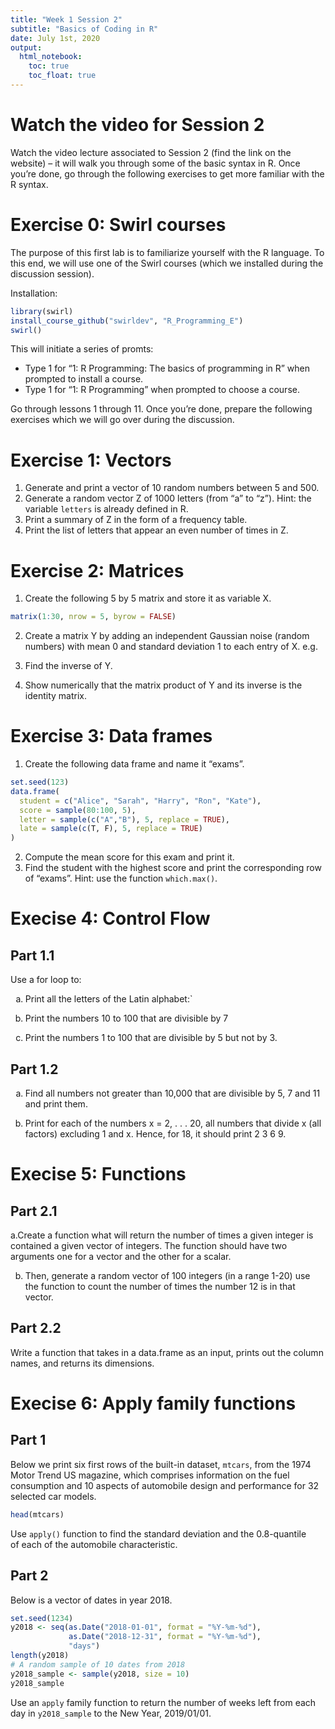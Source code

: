 ```yaml
---
title: "Week 1 Session 2"
subtitle: "Basics of Coding in R"
date: July 1st, 2020
output: 
  html_notebook:
    toc: true
    toc_float: true
---
```


# Watch the video for Session 2

Watch the video lecture associated to Session 2 (find the link on the website) -- it will walk you through some of the basic syntax in R.
Once you're done, go through the following exercises to get more familiar with the R syntax.


# Exercise 0: Swirl courses

The purpose of this first lab is to familiarize yourself with the R language. 
To this end, we will use one of the Swirl courses (which we installed during the discussion session).

Installation:

```r
library(swirl)
install_course_github("swirldev", "R_Programming_E")
swirl()
```

This will initiate a series of promts:

- Type 1 for "1: R Programming: The basics of programming in R" when prompted to install a course.
- Type 1 for "1: R Programming" when prompted to choose a course.

Go through lessons 1 through 11.
Once you're done, prepare the following exercises which we will go over during the discussion.

# Exercise 1: Vectors

1. Generate and print a vector of 10 random numbers between 5 and 500.
2. Generate a random vector Z of 1000 letters (from "a" to "z"). Hint: the 
variable `letters` is already defined in R.
3. Print a summary of Z in the form of a frequency table.
4. Print the list of letters that appear an even number of times in Z.

# Exercise 2: Matrices

1. Create the following 5 by 5 matrix and store it as variable X.
```r
matrix(1:30, nrow = 5, byrow = FALSE)
```

2. Create a matrix Y by adding an independent Gaussian noise (random numbers)
with mean 0 and standard deviation 1 to each entry of X. e.g.

3. Find the inverse of Y.

4. Show numerically that the matrix product of Y and its inverse 
is the identity matrix.


# Exercise 3: Data frames

1. Create the following data frame and name it “exams”.

```r
set.seed(123)
data.frame(
  student = c("Alice", "Sarah", "Harry", "Ron", "Kate"),
  score = sample(80:100, 5),
  letter = sample(c("A","B"), 5, replace = TRUE),
  late = sample(c(T, F), 5, replace = TRUE)
)
```

2. Compute the mean score for this exam and print it.
3. Find the student with the highest score and print the corresponding 
row of "exams". Hint: use the function `which.max()`.


# Execise 4: Control Flow 

## Part 1.1

Use a for loop to:

a. Print all the letters of the Latin alphabet:`

b. Print the numbers 10 to 100 that are divisible by 7

c. Print the numbers 1 to 100 that are divisible by 5 but not by 3.



## Part 1.2

a. Find all numbers not greater than 10,000 that are divisible by 
5, 7 and 11 and print them.

b. Print for each of the numbers x = 2, . . . 20, all numbers that divide x
(all factors) excluding 1 and x. Hence, for 18, it should print 2 3 6 9.


# Execise 5: Functions

## Part 2.1

a.Create a function what will return the number
of times a given integer is contained a given vector of integers.
The function should have two arguments one for a vector
and the other for a scalar. 

b. Then, generate a random vector of 100 
integers (in a range 1-20) use the function to count the number
of times the number 12 is in that vector. 

## Part 2.2

Write a function that takes in a data.frame as an input, 
prints out the column names, and returns its dimensions.

# Execise 6: Apply family functions

## Part 1
Below we print six first rows of the built-in dataset, `mtcars`, 
from the 1974 Motor Trend US magazine, which comprises information
on the fuel consumption and 10 aspects of automobile design 
and performance for 32 selected car models. 

```r
head(mtcars)
```

Use `apply()` function to find the standard deviation and the 0.8-quantile  
of each of the automobile characteristic.

## Part 2

Below is a vector of dates in year 2018.

```r
set.seed(1234)
y2018 <- seq(as.Date("2018-01-01", format = "%Y-%m-%d"), 
             as.Date("2018-12-31", format = "%Y-%m-%d"), 
             "days")
length(y2018)
# A random sample of 10 dates from 2018
y2018_sample <- sample(y2018, size = 10)
y2018_sample
```

Use an `apply` family function to return the number of weeks
left from each day in `y2018_sample` to the New Year, 2019/01/01.


